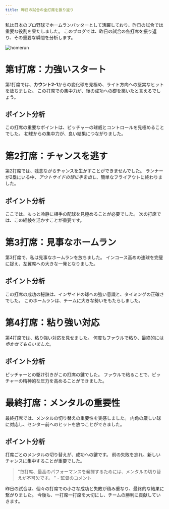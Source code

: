 ```yaml
---
title: 昨日の試合の全打席を振り返り
---
```



私は日本のプロ野球でホームランバッターとして活躍しており、昨日の試合では重要な役割を果たしました。
このブログでは、昨日の試合の各打席を振り返り、その重要な瞬間を分析します。

<img alt="homerun" src={image} />


# 第1打席：力強いスタート
第1打席では、**カウント2-1**からの変化球を見極め、ライト方向への堅実なヒットを放ちました。
この打席での集中力が、後の成功への礎を築いたと言えるでしょう。


## ポイント分析
この打席の重要なポイントは、ピッチャーの球威とコントロールを見極めることでした。
初球からの集中力が、良い結果につながりました。


# 第2打席：チャンスを逃す
第2打席では、残念ながらチャンスを生かすことができませんでした。
ランナーが2塁にいる中、*アウトサイドの球に手を出し*、簡単なフライアウトに終わりました。


## ポイント分析
ここでは、もっと冷静に相手の配球を見極めることが必要でした。
次の打席では、この経験を活かすことが重要です。


# 第3打席：見事なホームラン
第3打席で、私は見事なホームランを放ちました。
インコース高めの速球を完璧に捉え、左翼席への大きな一発となりました。


## ポイント分析
この打席の成功の秘訣は、インサイドの球への強い意識と、タイミングの正確さでした。
このホームランは、チームに大きな勢いをもたらしました。


# 第4打席：粘り強い対応
第4打席では、粘り強い対応を見せました。
何度もファウルで粘り、最終的には*歩かせてもらいました*。


## ポイント分析
ピッチャーとの駆け引きがこの打席の鍵でした。
ファウルで粘ることで、ピッチャーの精神的な圧力を高めることができました。


# 最終打席：メンタルの重要性
最終打席では、メンタルの切り替えの重要性を実感しました。
内角の厳しい球に対応し、センター前へのヒットを放つことができました。


## ポイント分析
打席ごとのメンタルの切り替えが、成功への鍵です。
前の失敗を忘れ、新しいチャンスに集中することが重要でした。


> "毎打席、最高のパフォーマンスを発揮するためには、メンタルの切り替えが不可欠です。
" - 監督のコメント

昨日の試合は、個々の打席での小さな成功と失敗が積み重なり、最終的な結果に繋がりました。
今後も、一打席一打席を大切にし、チームの勝利に貢献していきます。
